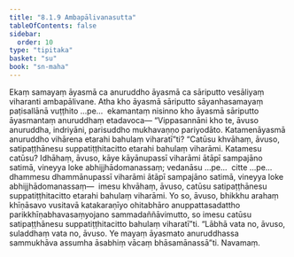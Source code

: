 ```yaml
---
title: "8.1.9 Ambapālivanasutta"
tableOfContents: false
sidebar:
  order: 10
type: "tipitaka"
basket: "su"
book: "sn-maha"
---
```



<DynamicBreadcrumb />

<Division number="907" book="sn-maha" bookNo="14" page="263">

<Paragraph number="1582" book="sn-maha">
Ekaṃ samayaṃ āyasmā ca anuruddho āyasmā ca sāriputto vesāliyaṃ viharanti ambapālivane. Atha kho āyasmā sāriputto sāyanhasamayaṃ paṭisallānā vuṭṭhito …pe…  ekamantaṃ nisinno kho āyasmā sāriputto āyasmantaṃ anuruddhaṃ etadavoca—
</Paragraph>

<Paragraph number="1583" book="sn-maha">
“Vippasannāni kho te, āvuso anuruddha, indriyāni, parisuddho mukhavaṇṇo pariyodāto. Katamenāyasmā anuruddho vihārena etarahi bahulaṃ viharatī”ti? “Catūsu khvāhaṃ, āvuso, satipaṭṭhānesu suppatiṭṭhitacitto etarahi bahulaṃ viharāmi. Katamesu catūsu? Idhāhaṃ, āvuso, kāye kāyānupassī viharāmi ātāpī sampajāno satimā, vineyya loke abhijjhādomanassaṃ; vedanāsu …pe…  citte …pe…  dhammesu dhammānupassī viharāmi ātāpī sampajāno satimā, vineyya loke abhijjhādomanassaṃ—  imesu khvāhaṃ, āvuso, catūsu satipaṭṭhānesu suppatiṭṭhitacitto etarahi bahulaṃ viharāmi. Yo so, āvuso, bhikkhu arahaṃ khīṇāsavo vusitavā katakaraṇīyo ohitabhāro anuppattasadattho parikkhīṇabhavasaṃyojano sammadaññāvimutto, so imesu catūsu satipaṭṭhānesu suppatiṭṭhitacitto bahulaṃ viharatī”ti.
</Paragraph>

<Paragraph number="1584" book="sn-maha">
“Lābhā vata no, āvuso, suladdhaṃ vata no, āvuso. Ye mayaṃ āyasmato anuruddhassa sammukhāva assumha āsabhiṃ vācaṃ bhāsamānassā”ti.

</Paragraph>
</Division>

<Paragraph number="1585" type="center" book="sn-maha">
Navamaṃ.
</Paragraph>